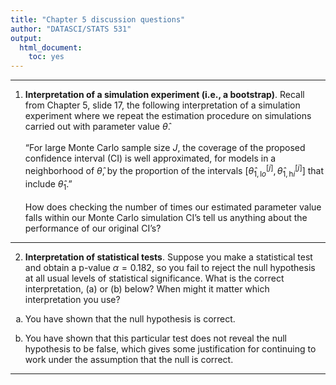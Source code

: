 ```yaml
---
title: "Chapter 5 discussion questions"
author: "DATASCI/STATS 531"
output:
  html_document:
    toc: yes
---
```


\newcommand\prob{\mathbb{P}}
\newcommand\E{\mathbb{E}}
\newcommand\var{\mathrm{Var}}
\newcommand\cov{\mathrm{Cov}}

-----------

1. **Interpretation of a simulation experiment (i.e., a bootstrap)**.
Recall from Chapter 5, slide 17, the following interpretation of a simulation experiment where we repeat the estimation procedure on simulations carried out with parameter value $\hat\theta$.
<br>
<br>
"For large Monte Carlo sample size $J$, the coverage of the proposed confidence interval (CI) is well approximated, for models in a neighborhood of $\hat\theta$, by the proportion of the intervals $\big[\hat\theta^{[j]}_{1,\mathrm lo}, \, \hat\theta^{[j]}_{1,\mathrm hi}\big]$ that include $\hat\theta_1$."
<br>
<br>
How does checking the number of times our estimated parameter value falls within our Monte Carlo simulation CI's tell us anything about the performance of our original CI's?

---------

2. **Interpretation of statistical tests**. Suppose you make a statistical test and obtain a p-value $\alpha = 0.182$, so you fail to reject the null hypothesis at all usual levels of statistical significance. What is the correct interpretation, (a) or (b) below? When might it matter which interpretation you use?

(a) You have shown that the null hypothesis is correct.

(b) You have shown that this particular test does not reveal the null hypothesis to be false, which gives some justification for continuing to work under the assumption that the null is correct.



---------------

